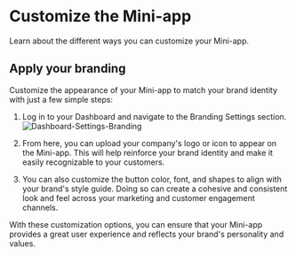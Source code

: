 # Customize the Mini-app
Learn about the different ways you can customize your Mini-app.

## Apply your branding
Customize the appearance of your Mini-app to match your brand identity with just a few simple steps:

1. Log in to your Dashboard and navigate to the Branding Settings section.
![Dashboard-Settings-Branding](/dashboard-branding.png)

2. From here, you can upload your company's logo or icon to appear on the Mini-app. This will help reinforce your brand identity and make it easily recognizable to your customers.

3. You can also customize the button color, font, and shapes to align with your brand's style guide. Doing so can create a cohesive and consistent look and feel across your marketing and customer engagement channels.

With these customization options, you can ensure that your Mini-app provides a great user experience and reflects your brand's personality and values.